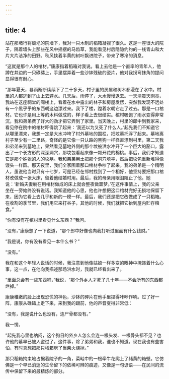 ```yaml
---
---
---
```

title: 4
---




站在那堵行将颓圮的院墙下，我对一只木制的稻箱凝视了很久。这是一座很大的院子，隔着墙头上那些在风中摇摆的马齿草，我能看见村后隐隐约约的一线青山和大片大片洁净的田野。秋风挟着半黄的树叶飘进院子，带来了寒冷的消息。

“这就是那个人的棺材。”康康指着稻箱对我说。看上去他是一个直率的青年人，他蹲在井边的一只碌碡上，手里摆弄着一些沙钵残破的瓷片，他对我拐弯抹角的提问显得很有耐心。

“那年夏天，暴雨断断续续下了二十多天，村子里的房屋和树木都浸在了水中。村里的人都逃到了山上去避水。几天后，雨停了，大水慢慢退去。一天清晨天刚亮，我站在这座祠堂的阁楼上，看着在水中露出的林子和房屋发愣，突然我发现不远处有一个黑乎乎的东西朝这边漂过来。我下了楼，蹚着水朝它走了过去。那是一口棺材。它也许是用上等的木料做成的，样子看上去很结实。棺材吸饱了雨水变得非常沉，我和弟弟费了好大的劲才把它弄到了家里。当天晚上，村里的郎中到我家来，看见停在院中的棺材吓得跳了起来：‘我还以为又死了什么人。’起先我们不知道它从哪里漂来，我想一定是大水冲垮了村外墓地的围栏，把坟墓托浮了起来。墓地离村子至少有一二里路，奇怪的是它像一只认路的黑狗一样径直漂到村里，第二天我和弟弟来到墓地上，果然看见墓地外侧的那个坟被洪水冲开了一个巨大的豁口，露出了一个长方形的深深洞穴，那坟包看起来像一颗开花的棉桃。事后，我们才知道它是那个姓张的人的坟墓。我和弟弟用土把那个洞穴填平，然后把坟包重新堆得像馒头一样圆。那天夜里，我们全家围着那口棺材争吵了起来。我的弟弟是一个精明人，虽说他当时只有十七岁，可是已经在邻村找到了一个相好，他坚持要把那口棺材改做成一张大床，留着他结婚时用。最后，我的母亲用眼泪阻止了他。她说：‘新婚夫妻躺在用棺材做成的床上就会整夜做噩梦。’在这件事情上，我的父亲坐在一旁始终没有说话。我知道他的心思，他也许想把这口棺材完好无损地保留下来，因为它看上去几乎和新的一模一样。最后，我们还是把它改做成了一只稻箱。在收割的季节里，我们用它来打谷子，其他的时候，我们就把它抬到屋内贮存粮食。”

“你有没有在棺材里看见什么东西？”我问。

“没有，”康康想了一下说道，“那个郎中好像也向我打听过里面有什么钱财。”

“我是说，你有没有看见一本什么书？”

“没有。”

我在和这个年轻人说话的时候，我注意到他像姑娘一样多变的眼神中掩饰着什么心事，这一点，在他向我描述那场洪水时，我就已经看出来了。

“里面总会有一些东西吧，”我说，“那个外乡人才死了几十年——不会所有的东西都烂掉。”

康康稚嫩的脸上出现恐慌的神色，沙钵的碎片在他手里捏得咔咔作响。过了好一阵，康康从碌碡上走下来，来到我的跟前，他的声音变得非常低：

“没有，我是说什么也没有，连尸骨都没有。”

我一愣。

“起先我心里也纳闷，这个狗日的外乡人怎么会连一根头发、一根骨头都不见？也许他的墓早已被人盗过了。这件事，除了弟弟和我，谁也不知道。现在我也有些害怕，有时真想把那只稻箱劈了当柴火烧掉。”

那只稻箱拘束地占据着院子的一角，菜畦中的一根牵牛花爬上了赭黄的箱壁。它仿佛是一个早已消逝的生命留下的依稀可辨的痕迹，又像是一句谚语——在民间的流传中保留下来的最精炼的部分。
